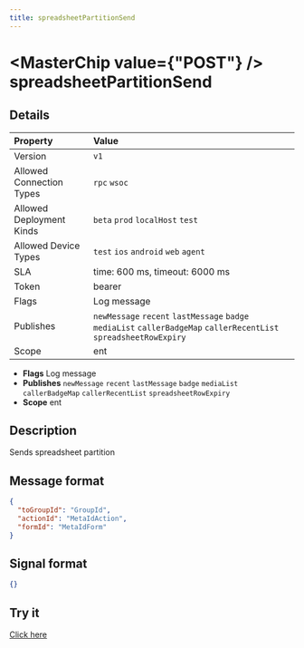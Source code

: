 ```yaml
---
title: spreadsheetPartitionSend
---
```



# <MasterChip value={"POST"} /> spreadsheetPartitionSend

## Details

| Property | Value | 
| :--- | :--- | 
| Version | `v1` |
| Allowed Connection Types | `rpc` `wsoc`  |
| Allowed Deployment Kinds | `beta` `prod` `localHost` `test`  |
| Allowed Device Types | `test` `ios` `android` `web` `agent`  |
| SLA | time: 600 ms, timeout: 6000 ms |
| Token | bearer |
| Flags | Log message |
| Publishes | `newMessage` `recent` `lastMessage` `badge` `mediaList` `callerBadgeMap` `callerRecentList` `spreadsheetRowExpiry`  |
| Scope | ent |


- **Flags** Log message
- **Publishes** `newMessage` `recent` `lastMessage` `badge` `mediaList` `callerBadgeMap` `callerRecentList` `spreadsheetRowExpiry` 
- **Scope** ent


## Description

Sends spreadsheet partition

## Message format

```json
{
  "toGroupId": "GroupId",
  "actionId": "MetaIdAction",
  "formId": "MetaIdForm"
}
```

## Signal format

```json
{}
```

## Try it

[Click here](https://web.neome.ai/api?path=ent_entMain_spreadsheetPartitionSend)

